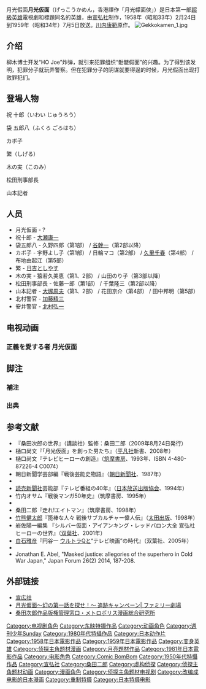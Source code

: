 {{擴充||time=2014-10-18T13:25:35+00:00}}
月光假面'''月光仮面'''（げっこうかめん，香港譯作「月光幪面俠」）是日本第一部[[超級英雄|超級英雄]]電視劇和標題同名的英雄，由[[宣弘社|宣弘社]]制作，1958年（昭和33年）2月24日到1959年（昭和34年）7月5日放送。[[川内康範|川内康範]]原作。
[[File:Gekkokamen_1.jpg|thumb]]

==介绍==
柳木博士开发“HO Joe”炸弹，就引来犯罪组织“骷髅假面”的兴趣。为了得到该发明，犯罪分子就玩弄警察。但在犯罪分子的阴谋就要得逞的时候，月光假面出现打败罪犯们。
== 登場人物 ==
; 祝 十郎（いわい じゅうろう）

; 袋 五郎八（ふくろ ごろはち）

; カボ子

; 繁（しげる）

; 木の実（このみ）

; 松田刑事部長

; 山本記者
==人员==
* 月光仮面 - ?
* 祝十郎 - [[大瀬康一|大瀬康一]]
* 袋五郎八 - 久野四郎（第1部） / [[谷幹一|谷幹一]]（第2部以降）
* カボ子 - 宇野よし子（第1部） / 日輪マコ（第2部） / [[久里千春|久里千春]]（第4部） / 布地由起江（第5部）
* 繁 - [[日吉としやす|日吉としやす]]
* 木の実 - 猿若久美恵（第1、2部） / 山田のり子（第3部以降）
* 松田刑事部長 - 佐藤一郎（第1部） / 千葉隆三（第2部以降）
* 山本記者 - [[大塚周夫|大塚周夫]]（第1、2部） / 花田京介（第4部） / 田中邦明（第5部）
* 北村警官 - [[加藤精三_(声優)|加藤精三]]
* 安井警官 - [[北村弘一|北村弘一]]
==电视动画==

=== 正義を愛する者 月光仮面 ===
== 脚注 ==
=== 補注 ===
{{Reflist|group=注}}
=== 出典 ===
{{Reflist}}
== 参考文献 ==
* 『桑田次郎の世界』（講談社）監修：桑田二郎（2009年8月24日発行）
* 樋口尚文『「月光仮面」を創った男たち』（[[平凡社|平凡社]]新書、2008年）
* 樋口尚文『テレビヒーローの創造』（[[筑摩書房|筑摩書房]]、1993年、ISBN 4-480-87226-4 C0074）
* 朝日新聞学芸部編『戦後芸能史物語』（[[朝日新聞社|朝日新聞社]]、1987年）
* {{Cite book 
|date = 1990-03-24 
|title = [[全怪獣怪人|全怪獣怪人]] 
|publisher = [[勁文社|勁文社]] 
|volume = 上巻 
|id=C0676
|isbn = 4-7669-0962-3 
|ref={{SfnRef|全怪獣怪人 上|1990}}
}}
* [[読売新聞社|読売新聞社]]芸能部『テレビ番組の40年』（[[日本放送出版協会|日本放送出版協会]]、1994年）
* 竹内オサム『戦後マンガ50年史』（筑摩書房、1995年）
* {{Cite book 
|editor=竹書房/イオン編 
|date=1995-11-30 
|title=超人画報 国産架空ヒーロー40年の歩み 
|publisher=[[竹書房|竹書房]] 
|id= C0076
|isbn= 4-88475-874-9
|ref = {{SfnRef|超人画報|1995}}
}}
* 桑田二郎『走れ!エイトマン』（筑摩書房、1998年）
* [[竹熊健太郎|竹熊健太郎]]『箆棒な人々 戦後サブカルチャー偉人伝』（[[太田出版|太田出版]]、1998年）
* 岩佐陽一編集 『シルバー仮面・アイアンキング・レッドバロン大全 宣弘社ヒーローの世界』（[[双葉社|双葉社]]、2001年）
* [[白石雅彦|白石雅彦]]『円谷一 [[ウルトラQ|ウルトラQ]]と“テレビ映画”の時代』（双葉社、2005年）
* {{Cite book 
|author=石橋春海 
|date = 2013-12-05 
|title = '60年代 蘇る昭和特撮ヒーロー 
|publisher = [[コスミック出版|コスミック出版]] 
|series = COSMIC MOOK 
|isbn = 978-4-7747-5853-4 
|ref = harv
}}
*Jonathan E. Abel, "Masked justice: allegories of the superhero in Cold War Japan," Japan Forum 26(2) 2014, 187-208.
== 外部链接==
* [http://www.senkosha.net/ 宣広社] {{Wayback|url=http://www.senkosha.net/ |date=20141109073124 }}<!--（オリジナル版製作会社）-->
* [http://www.fami-geki.com/gekkou/ 月光仮面〜幻の第一話を探せ！〜 追跡キャンペーン| ファミリー劇場] {{Wayback|url=http://www.fami-geki.com/gekkou/ |date=20201025141359 }}
* [http://profile.ameba.jp/metropolis2011/ 桑田次郎作品版権管理窓口・メトロポリス漫画総合研究所]

[[Category:电视剧角色|Category:电视剧角色]]
[[Category:东映特摄作品|Category:东映特摄作品]]
[[Category:动画角色|Category:动画角色]]
[[Category:週刊少年Sunday|Category:週刊少年Sunday]]
[[Category:1980年代特攝作品|Category:1980年代特攝作品]]
[[Category:日本动作片|Category:日本动作片]]
[[Category:1958年日本電影作品|Category:1958年日本電影作品]]
[[Category:1959年日本電影作品|Category:1959年日本電影作品]]
[[Category:变身英雄|Category:变身英雄]]
[[Category:侦探主角题材漫画|Category:侦探主角题材漫画]]
[[Category:月亮題材作品|Category:月亮題材作品]]
[[Category:1981年日本電影作品|Category:1981年日本電影作品]]
[[Category:电影角色|Category:电影角色]]
[[Category:Comic_BomBom|Category:Comic BomBom]]
[[Category:1950年代特攝作品|Category:1950年代特攝作品]]
[[Category:宣弘社|Category:宣弘社]]
[[Category:桑田二郎|Category:桑田二郎]]
[[Category:虚构侦探|Category:虚构侦探]]
[[Category:侦探主角题材动画|Category:侦探主角题材动画]]
[[Category:漫画角色|Category:漫画角色]]
[[Category:侦探主角题材电视剧|Category:侦探主角题材电视剧]]
[[Category:改编成电影的日本漫画|Category:改编成电影的日本漫画]]
[[Category:重制特摄|Category:重制特摄]]
[[Category:日本特摄电影|Category:日本特摄电影]]